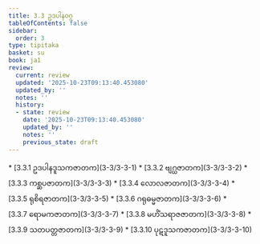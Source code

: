 ```yaml
---
title: 3.3 ဥဒပါနဝဂ္ဂ
tableOfContents: false
sidebar:
  order: 3
type: tipitaka
basket: su
book: ja1
review:
  current: review
  updated: '2025-10-23T09:13:40.453080'
  updated_by: ''
  notes: ''
  history:
  - state: review
    date: '2025-10-23T09:13:40.453080'
    updated_by: ''
    notes: ''
    previous_state: draft
---
```



<ReviewStatus review={frontmatter.review} showDetails={true} />

<HypothesisAnnotation frontmatter={frontmatter} />

<DynamicBreadcrumb />



<TableOfContents book="ja1" section="3.3">
* [3.3.1 ဥဒပါနဒူသကဇာတက](3-3/3-3-1)
* [3.3.2 ဗျဂ္ဃဇာတက](3-3/3-3-2)
* [3.3.3 ကစ္ဆပဇာတက](3-3/3-3-3)
* [3.3.4 လောလဇာတက](3-3/3-3-4)
* [3.3.5 ရုစိရဇာတက](3-3/3-3-5)
* [3.3.6 ဂရုဓမ္မဇာတက](3-3/3-3-6)
* [3.3.7 ရောမကဇာတက](3-3/3-3-7)
* [3.3.8 မဟိံသရာဇဇာတက](3-3/3-3-8)
* [3.3.9 သတပတ္တဇာတက](3-3/3-3-9)
* [3.3.10 ပုဋဒူသကဇာတက](3-3/3-3-10)
</TableOfContents>